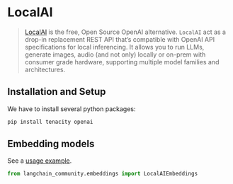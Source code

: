 # LocalAI

>[LocalAI](https://localai.io/) is the free, Open Source OpenAI alternative. 
> `LocalAI` act as a drop-in replacement REST API that’s compatible with OpenAI API 
> specifications for local inferencing. It allows you to run LLMs, generate images, 
> audio (and not only) locally or on-prem with consumer grade hardware, 
> supporting multiple model families and architectures.

## Installation and Setup

We have to install several python packages: 

```bash
pip install tenacity openai
```


## Embedding models

See a [usage example](/docs/integrations/text_embedding/localai).

```python
from langchain_community.embeddings import LocalAIEmbeddings
```
